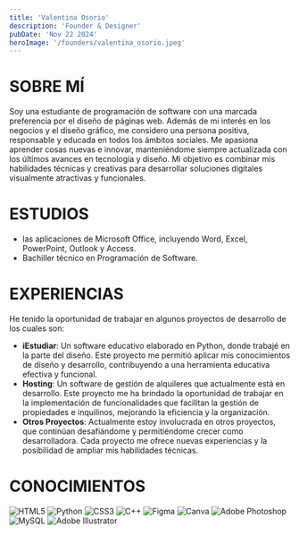 ```yaml
---
title: 'Valentina Osorio'
description: 'Founder & Designer'
pubDate: 'Nov 22 2024'
heroImage: '/founders/valentina_osorio.jpeg'
---
```


# SOBRE MÍ

Soy una estudiante de programación de software con una marcada preferencia por el diseño de páginas web. Además de mi interés en los negocios y el diseño gráfico, me considero una persona positiva, responsable y educada en todos los ámbitos sociales. Me apasiona aprender cosas nuevas e innovar, manteniéndome siempre actualizada con los últimos avances en tecnología y diseño. Mi objetivo es combinar mis habilidades técnicas y creativas para desarrollar soluciones digitales visualmente atractivas y funcionales.

# ESTUDIOS

- las aplicaciones de Microsoft Office, incluyendo Word, Excel, PowerPoint, Outlook y Access.
- Bachiller técnico en Programación de Software.

# EXPERIENCIAS

He tenido la oportunidad de trabajar en algunos proyectos de desarrollo de los cuales son: 

- **iEstudiar**: Un software educativo elaborado en Python, donde trabajé en la parte del diseño. Este proyecto me permitió aplicar mis conocimientos de diseño y desarrollo, contribuyendo a una herramienta educativa efectiva y funcional.
- **Hosting**: Un software de gestión de alquileres que actualmente está en desarrollo. Este proyecto me ha brindado la oportunidad de trabajar en la implementación de funcionalidades que facilitan la gestión de propiedades e inquilinos, mejorando la eficiencia y la organización.
- **Otros Proyectos**: Actualmente estoy involucrada en otros proyectos, que continúan desafiándome y permitiéndome crecer como desarrolladora. Cada proyecto me ofrece nuevas experiencias y la posibilidad de ampliar mis habilidades técnicas.

# CONOCIMIENTOS 

![HTML5](https://img.shields.io/badge/html5-%23E34F26.svg?style=for-the-badge&logo=html5&logoColor=white)
![Python](https://img.shields.io/badge/python-3670A0?style=for-the-badge&logo=python&logoColor=ffdd54)
![CSS3](https://img.shields.io/badge/css3-%231572B6.svg?style=for-the-badge&logo=css3&logoColor=white)
![C++](https://img.shields.io/badge/c++-%2300599C.svg?style=for-the-badge&logo=c%2B%2B&logoColor=white)
![Figma](https://img.shields.io/badge/figma-%23F24E1E.svg?style=for-the-badge&logo=figma&logoColor=white)
![Canva](https://img.shields.io/badge/Canva-%2300C4CC.svg?style=for-the-badge&logo=Canva&logoColor=white)
![Adobe Photoshop](https://img.shields.io/badge/adobe%20photoshop-%2331A8FF.svg?style=for-the-badge&logo=adobe%20photoshop&logoColor=white)
![MySQL](https://img.shields.io/badge/mysql-4479A1.svg?style=for-the-badge&logo=mysql&logoColor=white)
![Adobe Illustrator](https://img.shields.io/badge/adobe%20illustrator-%23FF9A00.svg?style=for-the-badge&logo=adobe%20illustrator&logoColor=white)
